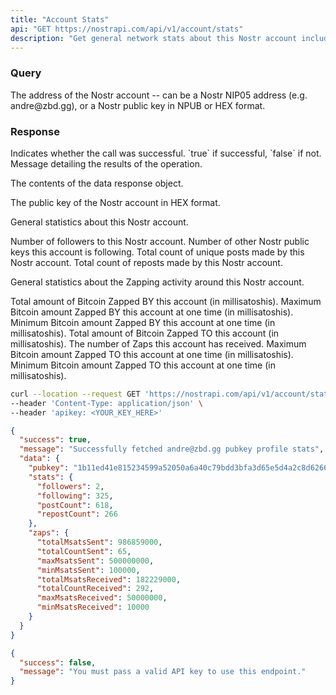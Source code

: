 ```yaml
---
title: "Account Stats"
api: "GET https://nostrapi.com/api/v1/account/stats"
description: "Get general network stats about this Nostr account including follower count and Zaps"
---
```


### Query

<ParamField query="pubkey" type="string" optional="true">
  The address of the Nostr account -- can be a Nostr NIP05 address (e.g. andre@zbd.gg), or a Nostr public key in NPUB or HEX format.
</ParamField>

### Response

<ResponseField name="success" type="boolean">
  Indicates whether the call was successful. `true` if successful, `false` if not.
</ResponseField>

<ResponseField name="message" type="string">
  Message detailing the results of the operation.
</ResponseField>

<ResponseField name="data" type="object">

The contents of the data response object.

<Expandable title="Toggle">

<ResponseField name="pubkey" type="string">
  The public key of the Nostr account in HEX format.
</ResponseField>

<ResponseField name="stats" type="object">

General statistics about this Nostr account.

<Expandable title="Toggle">

<ResponseField name="followers" type="number">
  Number of followers to this Nostr account.
</ResponseField>

<ResponseField name="following" type="number">
  Number of other Nostr public keys this account is following.
</ResponseField>

<ResponseField name="postCount" type="number">
  Total count of unique posts made by this Nostr account.
</ResponseField>

<ResponseField name="repostCount" type="number">
  Total count of reposts made by this Nostr account.
</ResponseField>

</Expandable>

</ResponseField>

<ResponseField name="zaps" type="object">

General statistics about the Zapping activity around this Nostr account.

<Expandable title="Toggle">

<ResponseField name="totalMsatsSent" type="number">
  Total amount of Bitcoin Zapped BY this account (in millisatoshis).
</ResponseField>

<ResponseField name="maxMsatsSent" type="number">
  Maximum Bitcoin amount Zapped BY this account at one time (in millisatoshis).
</ResponseField>

<ResponseField name="minMsatsSent" type="number">
  Minimum Bitcoin amount Zapped BY this account at one time (in millisatoshis).
</ResponseField>

<ResponseField name="totalMsatsReceived" type="number">
  Total amount of Bitcoin Zapped TO this account (in millisatoshis).
</ResponseField>

<ResponseField name="totalCountReceived" type="number">
  The number of Zaps this account has received.
</ResponseField>

<ResponseField name="maxMsatsReceived" type="number">
  Maximum Bitcoin amount Zapped TO this account at one time (in millisatoshis).
</ResponseField>

<ResponseField name="minMsatsReceived" type="number">
  Minimum Bitcoin amount Zapped TO this account at one time (in millisatoshis).
</ResponseField>

</Expandable>

</ResponseField>

</Expandable>

</ResponseField>

<RequestExample>

```bash cURL
curl --location --request GET 'https://nostrapi.com/api/v1/account/stats?pubkey=andre@zbd.gg' \
--header 'Content-Type: application/json' \
--header 'apikey: <YOUR_KEY_HERE>'
```

</RequestExample>

<ResponseExample>

```json HTTP 200 - Success
{
  "success": true,
  "message": "Successfully fetched andre@zbd.gg pubkey profile stats",
  "data": {
    "pubkey": "1b11ed41e815234599a52050a6a40c79bdd3bfa3d65e5d4a2c8d626698835d6d",
    "stats": {
      "followers": 2,
      "following": 325,
      "postCount": 618,
      "repostCount": 266
    },
    "zaps": {
      "totalMsatsSent": 986859000,
      "totalCountSent": 65,
      "maxMsatsSent": 500000000,
      "minMsatsSent": 100000,
      "totalMsatsReceived": 182229000,
      "totalCountReceived": 292,
      "maxMsatsReceived": 50000000,
      "minMsatsReceived": 10000
    }
  }
}
```

```json HTTP 401 - Unauthorized
{
  "success": false,
  "message": "You must pass a valid API key to use this endpoint."
}
```

</ResponseExample>
